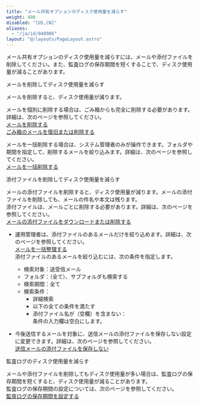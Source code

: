 ```yaml
---
title: "メール共有オプションのディスク使用量を減らす"
weight: 400
disabled: "[US,CN]"
aliases:
  - "/ja/id/040986"
layout: "@/layouts/PageLayout.astro"
---
```




メール共有オプションのディスク使用量を減らすには、メールや添付ファイルを削除してください。また、監査ログの保存期間を短くすることで、ディスク使用量が減ることがあります。

<Heading id="m_list_data_m_usage_10">メールを削除してディスク使用量を減らす</Heading>

メールを削除すると、ディスク使用量が減ります。

メールを個別に削除する場合は、ごみ箱からも完全に削除する必要があります。詳細は、次のページを参照してください。  
[メールを削除する](/k/ja/id/040953.html)  
[ごみ箱のメールを復旧または削除する](/k/ja/id/040944.html)

メールを一括削除する場合は、システム管理者のみが操作できます。フォルダや期間を指定して、削除するメールを絞り込みます。詳細は、次のページを参照してください。  
[メールを一括削除する](/k/ja/id/040990.html)

<Heading id="m_list_data_m_usage_20">添付ファイルを削除してディスク使用量を減らす</Heading>

メールの添付ファイルを削除すると、ディスク使用量が減ります。メールの添付ファイルを削除しても、メールの件名や本文は残ります。  
添付ファイルは、メールごとに削除する必要があります。詳細は、次のページを参照してください。  
[メールの添付ファイルをダウンロードまたは削除する](/k/ja/id/040947.html)

<Note>

* 運用管理者は、添付ファイルのあるメールだけを絞り込めます。詳細は、次のページを参照してください。  
  [メールを一括整理する](/k/ja/id/040989.html)  
  添付ファイルのあるメールを絞り込むには、次の条件を指定します。
  * 検索対象：送受信メール
  * フォルダ：（全て）、サブフォルダも検索する
  * 検索期間：全て
  * 検索条件：
    * 詳細検索
    * 以下の全ての条件を満たす
    * 添付ファイル名が（空欄）を含まない：  
      条件の入力欄は空白にします。

* 今後送信するメールを対象に、送信メールの添付ファイルを保存しない設定に変更できます。詳細は、次のページを参照してください。  
  [送信メールの添付ファイルを保存しない](/k/ja/id/0401002.html)

</Note>

<Heading id="m_list_data_m_usage_30">監査ログのディスク使用量を減らす</Heading>

メールや添付ファイルを削除してもディスク使用量が多い場合は、監査ログの保存期間を短くすると、ディスク使用量が減ることがあります。  
監査ログの保存期間の設定については、次のページを参照してください。  
[監査ログの保存期間を設定する](/general/ja/id/020104.html)
